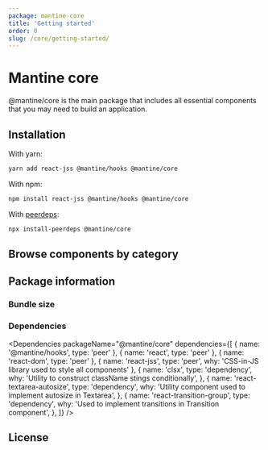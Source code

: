 ```yaml
---
package: mantine-core
title: 'Getting started'
order: 0
slug: /core/getting-started/
---
```



# Mantine core

@mantine/core is the main package that includes all essential components
that you may need to build an application.

## Installation

With yarn:

```sh
yarn add react-jss @mantine/hooks @mantine/core
```

With npm:

```sh
npm install react-jss @mantine/hooks @mantine/core
```

With [peerdeps](https://www.npmjs.com/package/install-peerdeps):

```sh
npx install-peerdeps @mantine/core
```

## Browse components by category

<ComponentsByCategory />

## Package information

### Bundle size

<BundleSize packageName="@mantine/core" />

### Dependencies

<Dependencies
  packageName="@mantine/core"
  dependencies={[
    { name: '@mantine/hooks', type: 'peer' },
    { name: 'react', type: 'peer' },
    { name: 'react-dom', type: 'peer' },
    { name: 'react-jss', type: 'peer', why: 'CSS-in-JS library used to style all components' },
    {
      name: 'clsx',
      type: 'dependency',
      why: 'Utility to construct className stings conditionally',
    },
    {
      name: 'react-textarea-autosize',
      type: 'dependency',
      why: 'Utility component used to implement autosize in Textarea',
    },
    {
      name: 'react-transition-group',
      type: 'dependency',
      why: 'Used to implement transitions in Transition component',
    },
  ]}
/>

## License

<License />
